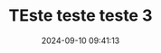 ---
uid: teste 3
title: TEste teste teste 3
description: akdjhsdhakhdkhadhkahsdkjhaskjd
date: 2024-09-10 09:41:13
image: ''
tags: [JavaScript, 33ConceitosDoJS]
---